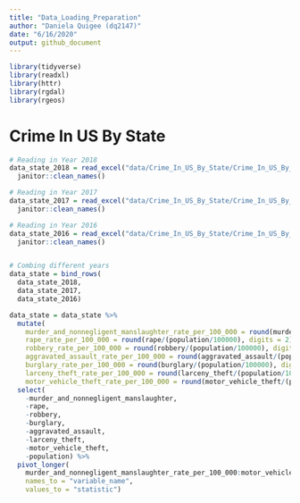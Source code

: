 ```yaml
---
title: "Data_Loading_Preparation"
author: "Daniela Quigee (dq2147)"
date: "6/16/2020"
output: github_document
---
```


```r
library(tidyverse)
library(readxl)
library(httr)
library(rgdal)
library(rgeos)
```


# Crime In US By State

```r
# Reading in Year 2018
data_state_2018 = read_excel("data/Crime_In_US_By_State/Crime_In_US_By_State_2018.xlsx", range = "A1:K51") %>% 
  janitor::clean_names() 

# Reading in Year 2017
data_state_2017 = read_excel("data/Crime_In_US_By_State/Crime_In_US_By_State_2017.xlsx", range = "A1:K51") %>% 
  janitor::clean_names() 

# Reading in Year 2016
data_state_2016 = read_excel("data/Crime_In_US_By_State/Crime_In_US_By_State_2016.xlsx", range = "A1:K51") %>% 
  janitor::clean_names() 


# Combing different years
data_state = bind_rows(
  data_state_2018,
  data_state_2017,
  data_state_2016)
```

```r
data_state = data_state %>% 
  mutate(
    murder_and_nonnegligent_manslaughter_rate_per_100_000 = round(murder_and_nonnegligent_manslaughter/(population/100000), digits = 2),
    rape_rate_per_100_000 = round(rape/(population/100000), digits = 2),
    robbery_rate_per_100_000 = round(robbery/(population/100000), digits = 2),
    aggravated_assault_rate_per_100_000 = round(aggravated_assault/(population/100000), digits = 2),
    burglary_rate_per_100_000 = round(burglary/(population/100000), digits = 2),
    larceny_theft_rate_per_100_000 = round(larceny_theft/(population/100000), digits = 2),
    motor_vehicle_theft_rate_per_100_000 = round(motor_vehicle_theft/(population/100000),  digits = 2)) %>% 
  select(
    -murder_and_nonnegligent_manslaughter,
    -rape,
    -robbery,
    -burglary,
    -aggravated_assault,
    -larceny_theft,
    -motor_vehicle_theft,
    -population) %>% 
  pivot_longer(
    murder_and_nonnegligent_manslaughter_rate_per_100_000:motor_vehicle_theft_rate_per_100_000,
    names_to = "variable_name",
    values_to = "statistic")
```